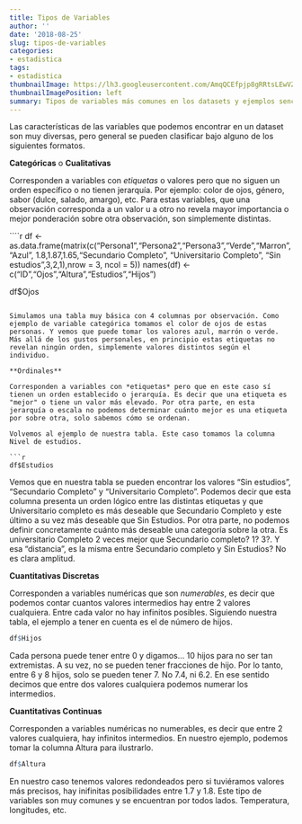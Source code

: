 ---
title: Tipos de Variables
author: ''
date: '2018-08-25'
slug: tipos-de-variables
categories:
- estadistica
tags: 
- estadistica
thumbnailImage: https://lh3.googleusercontent.com/AmqQCEfpjp8gRRtsLEwVZH3txNfRwEkRUKAWTgFEcNRnRtwl5z3m2hO7G4ByW_LwtTzEHMoGY7kPaHIBZg=w391-h220-rw
thumbnailImagePosition: left
summary: Tipos de variables más comunes en los datasets y ejemplos sencillos de ellos.
---


Las características de las variables que podemos encontrar en un dataset son muy diversas, pero general se pueden clasificar bajo alguno de los siguientes formatos.

**Categóricas** o **Cualitativas**

Corresponden a variables con *etiquetas* o valores pero que no siguen un orden específico o no tienen jerarquía.
Por ejemplo: color de ojos, género, sabor (dulce, salado, amargo), etc.
Para estas variables, que una observación corresponda a un valor u a otro no revela mayor importancia o mejor ponderación  sobre otra observación, son simplemente distintas.

````{r}
df <- as.data.frame(matrix(c("Persona1","Persona2","Persona3","Verde","Marron",
      "Azul",      1.8,1.87,1.65,"Secundario Completo", "Universitario Completo",
      "Sin estudios",3,2,1),nrow = 3, ncol = 5))
names(df) <- c("ID","Ojos","Altura","Estudios","Hijos")

df$Ojos
```

Simulamos una tabla muy básica con 4 columnas por observación. Como ejemplo de variable categórica tomamos el color de ojos de estas personas. Y vemos que puede tomar los valores azul, marrón o verde. Más allá de los gustos personales, en principio estas etiquetas no revelan ningún orden, simplemente valores distintos según el individuo.

**Ordinales**

Corresponden a variables con *etiquetas* pero que en este caso sí tienen un orden establecido o jerarquía. Es decir que una etiqueta es "mejor" o tiene un valor más elevado. Por otra parte, en esta jerarquía o escala no podemos determinar cuánto mejor es una etiqueta por sobre otra, solo sabemos cómo se ordenan.

Volvemos al ejemplo de nuestra tabla. Este caso tomamos la columna Nivel de estudios.

```{r}
df$Estudios
```

Vemos que en nuestra tabla se pueden encontrar los valores "Sin estudios", "Secundario Completo" y "Universitario Completo". Podemos decir que esta columna presenta un orden lógico entre las distintas etiquetas y que Universitario completo es más deseable que Secundario Completo y este último a su vez más deseable que Sin Estudios. 
Por otra parte, no podemos definir concretamente cuánto más deseable una categoría sobre la otra. Es universitario Completo 2 veces mejor que Secundario completo? 1? 3?. Y esa "distancia", es la misma entre Secundario completo y Sin Estudios? No es clara amplitud.

**Cuantitativas Discretas**

Corresponden a variables numéricas que son *numerables*, es decir que podemos contar cuantos valores intermedios hay entre 2 valores cualquiera. Entre cada valor no hay infinitos posibles.
Siguiendo nuestra tabla, el ejemplo a tener en cuenta es el de número de hijos.

```{r}
df$Hijos
```

Cada persona puede tener entre 0 y digamos... 10 hijos para no ser tan extremistas. A su vez, no se pueden tener fracciones de hijo. Por lo tanto, entre 6 y 8 hijos, solo se pueden tener 7. No 7.4, ni 6.2. En ese sentido decimos que entre dos valores cualquiera podemos numerar los intermedios.

**Cuantitativas Continuas**

Corresponden a variables numéricas no numerables, es decir que entre 2 valores cualquiera, hay infinitos intermedios.
En nuestro ejemplo, podemos tomar la columna Altura para ilustrarlo.

```{r}
df$Altura
```

En nuestro caso tenemos valores redondeados pero si tuviéramos valores más precisos, hay inifinitas posibilidades entre 1.7 y 1.8.
Este tipo de variables son muy comunes y se encuentran por todos lados. Temperatura, longitudes, etc.

